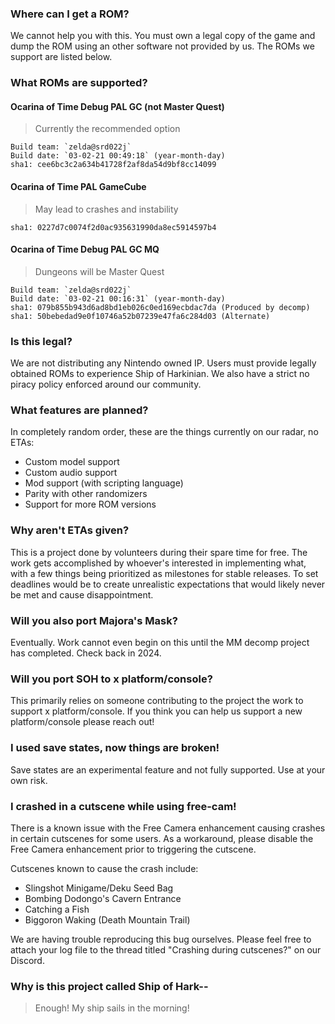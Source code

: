 

### Where can I get a ROM?
We cannot help you with this. You must own a legal copy of the game and dump the ROM using an
other software not provided by us. The ROMs we support are listed below.

### What ROMs are supported?
#### Ocarina of Time Debug PAL GC (not Master Quest)
> Currently the recommended option
```
Build team: `zelda@srd022j`
Build date: `03-02-21 00:49:18` (year-month-day)
sha1: cee6bc3c2a634b41728f2af8da54d9bf8cc14099
```
#### Ocarina of Time PAL GameCube
> May lead to crashes and instability
```
sha1: 0227d7c0074f2d0ac935631990da8ec5914597b4
```
#### Ocarina of Time Debug PAL GC MQ
> Dungeons will be Master Quest
```
Build team: `zelda@srd022j`
Build date: `03-02-21 00:16:31` (year-month-day)
sha1: 079b855b943d6ad8bd1eb026c0ed169ecbdac7da (Produced by decomp)
sha1: 50bebedad9e0f10746a52b07239e47fa6c284d03 (Alternate)
```

### Is this legal?
We are not distributing any Nintendo owned IP. Users must provide legally obtained ROMs to experience Ship of Harkinian. 
We also have a strict no piracy policy enforced around our community.

### What features are planned?
In completely random order, these are the things currently on our radar, no ETAs:
- Custom model support
- Custom audio support
- Mod support (with scripting language)
- Parity with other randomizers
- Support for more ROM versions

### Why aren't ETAs given?
This is a project done by volunteers during their spare time for free. The work gets accomplished by whoever's 
interested in implementing what, with a few things being prioritized as milestones for stable releases. 
To set deadlines would be to create unrealistic expectations that would likely never be met and cause disappointment.

### Will you also port Majora's Mask?
Eventually. Work cannot even begin on this until the MM decomp project has completed. Check back in 2024.

### Will you port SOH to x platform/console?
This primarily relies on someone contributing to the project the work to support x platform/console. If you 
think you can help us support a new platform/console please reach out!

### I used save states, now things are broken!
Save states are an experimental feature and not fully supported. Use at your own risk.

### I crashed in a cutscene while using free-cam!
There is a known issue with the Free Camera enhancement causing crashes in certain cutscenes for some users. 
As a workaround, please disable the Free Camera enhancement prior to triggering the cutscene.

Cutscenes known to cause the crash include:
- Slingshot Minigame/Deku Seed Bag
- Bombing Dodongo's Cavern Entrance
- Catching a Fish
- Biggoron Waking (Death Mountain Trail)

We are having trouble reproducing this bug ourselves. Please feel free to attach your log file to the thread titled
"Crashing during cutscenes?" on our Discord.

### Why is this project called Ship of Hark--
> Enough! My ship sails in the morning! 
